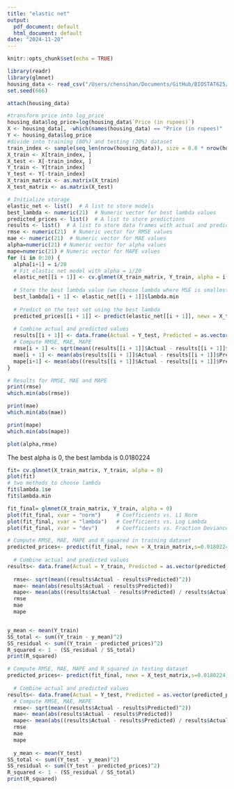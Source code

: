 ```yaml
---
title: "elastic net"
output:
  pdf_document: default
  html_document: default
date: "2024-11-20"
---
```


```r
knitr::opts_chunk$set(echo = TRUE)
```


```r
library(readr)
library(glmnet)
housing_data <- read_csv("/Users/chensihan/Documents/GitHub/BIOSTAT625/Data Exploration/final_full_rmna_OneHotEncoded_housing.csv")
set.seed(666)

```

```r
attach(housing_data)

#transform price into log_price
housing_data$log_price=log(housing_data$`Price (in rupees)`)
X <- housing_data[, -which(names(housing_data) == "Price (in rupees)" | names(housing_data) == "log_price")] 
Y <- housing_data$log_price
#divide into training (80%) and testing (20%) dataset
train_index <- sample(seq_len(nrow(housing_data)), size = 0.8 * nrow(housing_data))
X_train <- X[train_index, ]
X_test <- X[-train_index, ]
Y_train <- Y[train_index]
Y_test <- Y[-train_index]
X_train_matrix <- as.matrix(X_train)
X_test_matrix <- as.matrix(X_test)
```

```r
# Initialize storage
elastic_net <- list()  # A list to store models
best_lambda <- numeric(21)  # Numeric vector for best lambda values
predicted_prices <- list()  # A list to store predictions
results <- list()  # A list to store data frames with actual and predicted values
rmse <- numeric(21)  # Numeric vector for RMSE values
mae <- numeric(21)  # Numeric vector for MAE values
alpha=numeric(21) # Numeric vector for alpha values
mape=numeric(21) # Numeric vector for MAPE values
for (i in 0:20) {
  alpha[i+1] = i/20
  # Fit elastic net model with alpha = i/20
  elastic_net[[i + 1]] <- cv.glmnet(X_train_matrix, Y_train, alpha = i / 20)
  
  # Store the best lambda value (we choose lambda where MSE is smallest)
  best_lambda[i + 1] <- elastic_net[[i + 1]]$lambda.min
  
  # Predict on the test set using the best lambda
  predicted_prices[[i + 1]] <- predict(elastic_net[[i + 1]], newx = X_test_matrix, s = "lambda.min")
  
  # Combine actual and predicted values
  results[[i + 1]] <- data.frame(Actual = Y_test, Predicted = as.vector(predicted_prices[[i + 1]]))
  # Compute RMSE, MAE, MAPE
  rmse[i + 1] <- sqrt(mean((results[[i + 1]]$Actual - results[[i + 1]]$Predicted)^2))
  mae[i + 1] <- mean(abs(results[[i + 1]]$Actual - results[[i + 1]]$Predicted))
  mape[i+1] <- mean(abs((results[[i + 1]]$Actual - results[[i + 1]]$Predicted) / results[[i + 1]]$Actual)) * 100
}
```

```r
# Results for RMSE, MAE and MAPE
print(rmse)
which.min(abs(rmse))
```

```r
print(mae)
which.min(abs(mae))
```

```r
print(mape)
which.min(abs(mape))
```

```r
plot(alpha,rmse)
```

The best alpha is 0, the best lambda is 0.0180224

```r
fit= cv.glmnet(X_train_matrix, Y_train, alpha = 0)
plot(fit)
# two methods to choose lambda
fit$lambda.1se
fit$lambda.min
```



```r
fit_final= glmnet(X_train_matrix, Y_train, alpha = 0)
plot(fit_final, xvar = "norm")     # Coefficients vs. L1 Norm
plot(fit_final, xvar = "lambda")   # Coefficients vs. Log Lambda
plot(fit_final, xvar = "dev")      # Coefficients vs. Fraction Deviance Explained

```
```r
# Compute RMSE, MAE, MAPE and R_squared in training dataset
predicted_prices<- predict(fit_final, newx = X_train_matrix,s=0.0180224)
  
  # Combine actual and predicted values
results<- data.frame(Actual = Y_train, Predicted = as.vector(predicted_prices))
  
  rmse<- sqrt(mean((results$Actual - results$Predicted)^2))
  mae<- mean(abs(results$Actual - results$Predicted))
  mape<- mean(abs((results$Actual - results$Predicted) / results$Actual)) * 100
  rmse
  mae
  mape


y_mean <- mean(Y_train)
SS_total <- sum((Y_train - y_mean)^2)
SS_residual <- sum((Y_train - predicted_prices)^2)
R_squared <- 1 - (SS_residual / SS_total)
print(R_squared)

```


```r
# Compute RMSE, MAE, MAPE and R_squared in testing dataset
predicted_prices<- predict(fit_final, newx = X_test_matrix,s=0.0180224)
  
  # Combine actual and predicted values
results<- data.frame(Actual = Y_test, Predicted = as.vector(predicted_prices))
  # Compute RMSE, MAE, MAPE
  rmse<- sqrt(mean((results$Actual - results$Predicted)^2))
  mae<- mean(abs(results$Actual - results$Predicted))
  mape<- mean(abs((results$Actual - results$Predicted) / results$Actual)) * 100
  rmse
  mae
  mape
  
  y_mean <- mean(Y_test)
SS_total <- sum((Y_test - y_mean)^2)
SS_residual <- sum((Y_test - predicted_prices)^2)
R_squared <- 1 - (SS_residual / SS_total)
print(R_squared)

```

